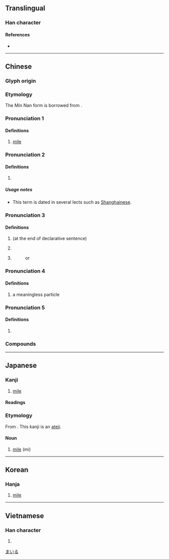 {{character info}}
==Translingual==

===Han character===
{{Han char|rn=30|rad=口|as=07|sn=10|four=66014|canj=RWG|ids=⿰口里}}

====References====
* {{Han ref|kx=0190.160|dkj=03649|dj=0409.320|hdz=10629.030|uh=54E9|ud=21737|bh=ADF9|bd=44537}}

----

==Chinese==
{{rfc|zh}}
{{zh-forms}}

===Glyph origin===
{{Han compound|口|里|t1=mouth|ls=psc|c1=s|c2=p}}

===Etymology===
The Min Nan form is borrowed from {{bor|zh|en|mile}}.

===Pronunciation 1===
{{zh-pron
|m=lǐ
|c=lei5,le1,li1
|h=pfs=
|md=
|mn=mai
|w=
|mc=
|oc=
|cat=n
}}

====Definitions====
{{zh-hanzi}}

# {{lb|zh|archaic}} [[mile]]
#: {{zh-also|英里}}

===Pronunciation 2===
{{rfp|zh}}

====Definitions====
{{zh-hanzi}} {{tlb|zh|Wu}}
# {{n-g|Used to indicate an interrogative perfective aspect.}}
#: {{zh-x|儂 火 阿曾 生 哩？|tr=|Did you start the fire?|SH|ref='''2010''', Qian Nairong, {{lang|zh|《從〈滬語便商〉所見的老上海話時態》}} (Tenses and Aspects? Old Shanghainese as Found in the Book Huyu Bian Shang)}}

=====Usage notes=====
* This term is dated in several lects such as [[w:Shanghainese|Shanghainese]].

===Pronunciation 3===
{{zh-pron
|m=li,lī
|c=le1
|h=pfs=
|md=
|mn=ml:--li/qz,xm:--le/zz:--lee/tw:mai
|w=
|mc=
|oc=
|cat=part
}}

====Definitions====
{{zh-hanzi}}

# (at the end of declarative sentence) {{n-g|Used to indicate continuation of a state or action.}}
#: {{zh-syn|呢}}
# {{n-g|Placed after each item of a list}}
#: {{zh-syn|啦}}
# {{n-g|(a phonetic component)}}
#: {{zh-l|哩哩啦啦}}
#: {{zh-l|哩哩囉囉}} or {{zh-l|哩哩羅羅}}

===Pronunciation 4===
{{zh-pron
|m=lì
|cat=part
}}

====Definitions====
{{zh-hanzi}}

# a meaningless particle

===Pronunciation 5===
{{zh-pron
|m=mǎi
|cat=pn
}}

====Definitions====
{{zh-hanzi}}

# {{zh-only|哩伽塔}}

===Compounds===
{{zh-der|嘰哩呱啦|咿哩呱喇|嘰哩咕嚕|嘁哩喀喳|公古哩|哩嗹|哩哩啦啦|哩囉|哩嗹囉嗹|哩嗹花兒|唱哩嗹|伊哩烏蘆|囉哩囉嗦|唏哩花啦|咖哩|哩哩囉囉|哩嚕|喇喇哩哩|加哩|瑪哩花|打哩}}

----

==Japanese==

===Kanji===
{{ja-kanji|grade=n|rs=口07}}

# [[mile]]

====Readings====
{{ja-readings
|goon=り
|kanon=り
|kun=わい-,マイル-
}}

===Etymology===
{{ja-kanjitab|まいる|yomi=kun|ateji=y}}
From {{bor|ja|en|mile|sort=まいる}}. This kanji is an [[当て字|ateji]].

====Noun====
{{ja-noun|マイル}}

# [[mile]] (mi)

[[Category:Japanese terms spelled with ateji|まいる]]

----

==Korean==

===Hanja===
{{ko-hanja|리}}

# [[mile]]

----

==Vietnamese==

===Han character===
{{vi-readings|readings=ré,lí,rí|rs=口07}}

# {{rfdef|vi|sort=口07}}